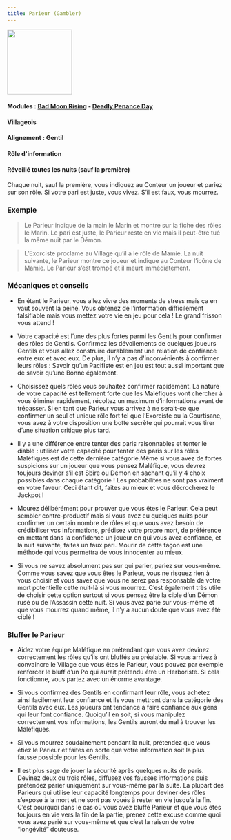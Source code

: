 ```yaml
---
title: Parieur (Gambler)
---
```


<img src='/wiki/img/blood-on-the-clocktower/roles/parieur.png' height='150' />

#### Modules : [Bad Moon Rising](../modules/bad-moon-rising) - [Deadly Penance Day](../modules/deadly-penance-day)
#### Villageois
#### Alignement : Gentil
#### Rôle d'information
#### Réveillé toutes les nuits (sauf la première)

Chaque nuit, sauf la première, vous indiquez au Conteur un joueur et pariez sur son rôle.
Si votre pari est juste, vous vivez. S’il est faux, vous mourrez.


### Exemple 

> Le Parieur indique de la main le Marin et montre sur la fiche des rôles le Marin. Le pari est juste, le Parieur reste en vie mais il peut-être tué la même nuit par le Démon.

> L’Exorciste proclame au Village qu’il a le rôle de Mamie. La nuit suivante, le Parieur montre ce joueur et indique au Conteur l’icône de Mamie. Le Parieur s’est trompé et il meurt immédiatement.


### Mécaniques et conseils


- En étant le Parieur, vous allez vivre des moments de stress mais ça en vaut souvent la peine. Vous obtenez de l’information difficilement falsifiable mais vous mettez votre vie en jeu pour cela ! Le grand frisson vous attend ! 

- Votre capacité est l’une des plus fortes parmi les Gentils pour confirmer des rôles de Gentils. Confirmez les dévoilements de quelques joueurs Gentils et vous allez construire durablement une relation de confiance entre eux et avec eux. De plus, il n’y a pas d'inconvénients à confirmer leurs rôles : Savoir qu’un Pacifiste est en jeu est tout aussi important que de savoir qu’une Bonne également.

- Choisissez quels rôles vous souhaitez confirmer rapidement. La nature de votre capacité est tellement forte que les Maléfiques vont chercher à vous éliminer rapidement, récoltez un maximum d’informations avant de trépasser.
Si en tant que Parieur vous arrivez à ne serait-ce que confirmer un seul et unique rôle fort tel que l’Exorciste ou la Courtisane, vous avez à votre disposition une botte secrète qui pourrait vous tirer d’une situation critique plus tard.

- Il y a une différence entre tenter des paris raisonnables et tenter le diable : utiliser votre capacité pour tenter des paris sur les rôles Maléfiques est de cette dernière catégorie.Même si vous avez de fortes suspicions sur un joueur que vous pensez Maléfique, vous devrez toujours deviner s’il est Sbire ou Démon en sachant qu’il y 4 choix possibles dans chaque catégorie ! Les probabilités ne sont pas vraiment en votre faveur. Ceci étant dit, faites au mieux et vous décrocherez le Jackpot !

- Mourez délibérément pour prouver que vous êtes le Parieur. Cela peut sembler contre-productif mais si vous avez eu quelques nuits pour confirmer un certain nombre de rôles et que vous avez besoin de crédibiliser vos informations, prédisez votre propre mort, de préférence en mettant dans la confidence un joueur en qui vous avez confiance, et la nuit suivante, faites un faux pari. Mourir de cette façon est une méthode qui vous permettra de vous innocenter au mieux.

- Si vous ne savez absolument pas sur qui parier, pariez sur vous-même. Comme vous savez que vous êtes le Parieur, vous ne risquez rien à vous choisir et vous savez que vous ne serez pas responsable de votre mort potentielle cette nuit-là si vous mourrez.
C’est également très utile de choisir cette option surtout si vous pensez être la cible d’un Démon rusé ou de l’Assassin cette nuit. Si vous avez parié sur vous-même et que vous mourrez quand même, il n’y a aucun doute que vous avez été ciblé !


### Bluffer le Parieur


- Aidez votre équipe Maléfique en prétendant que vous avez devinez correctement les rôles qu’ils ont bluffés au préalable. Si vous arrivez à convaincre le Village que vous êtes le Parieur, vous pouvez par exemple renforcer le bluff d’un Po qui aurait prétendu être un Herboriste. Si cela fonctionne, vous partez avec un énorme avantage.

- Si vous confirmez des Gentils en confirmant leur rôle, vous achetez ainsi facilement leur confiance et ils vous mettront dans la catégorie des Gentils avec eux. Les joueurs ont tendance à faire confiance aux gens qui leur font confiance. Quoiqu’il en soit, si vous manipulez correctement vos informations, les Gentils auront du mal à trouver les Maléfiques.

- Si vous mourrez soudainement pendant la nuit, prétendez que vous étiez le Parieur et faites en sorte que votre information soit la plus fausse possible pour les Gentils.     

- Il est plus sage de jouer la sécurité après quelques nuits de paris. Devinez deux ou trois rôles, diffusez vos fausses informations puis prétendez parier uniquement sur vous-même par la suite. La plupart des Parieurs qui utilise leur capacité longtemps pour deviner des rôles s’expose à la mort et ne sont pas voués à rester en vie jusqu’à la fin. C’est pourquoi dans le cas où vous avez bluffé Parieur et que vous êtes toujours en vie vers la fin de la partie, prenez cette excuse comme quoi vous avez parié sur vous-même et que c’est la raison de votre “longévité” douteuse. 
